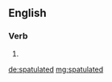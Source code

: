 ==English==

===Verb===
{{head|en|verb form}}

# {{en-past of|spatulate}}

[[de:spatulated]]
[[mg:spatulated]]